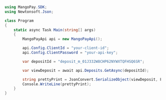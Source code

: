 ```csharp .NET 
using MangoPay.SDK;
using Newtonsoft.Json;

class Program
{
    static async Task Main(string[] args)
    {
        MangoPayApi api = new MangoPayApi();

        api.Config.ClientId = "your-client-id";
        api.Config.ClientPassword = "your-api-key";

        var depositId = "deposit_m_01J332W8CHP62NYWXTQFHSQ6SR";

        var viewDeposit = await api.Deposits.GetAsync(depositId);

        string prettyPrint = JsonConvert.SerializeObject(viewDeposit, Formatting.Indented);
        Console.WriteLine(prettyPrint);
    }
}

```